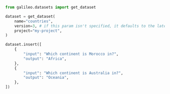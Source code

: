 ```python Python
from galileo.datasets import get_dataset

dataset = get_dataset(
    name="countries",
    version=3, # if this param isn't specified, it defaults to the latest
    project="my-project",
)

dataset.insert([
    {
        "input": "Which continent is Morocco in?",
        "output": "Africa",
    },
    {
        "input": "Which continent is Australia in?",
        "output": "Oceania",
    },
]) 
```